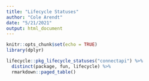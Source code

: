 ```yaml
---
title: "Lifecycle Statuses"
author: "Cole Arendt"
date: "5/21/2021"
output: html_document
---
```


```r
knitr::opts_chunk$set(echo = TRUE)
library(dplyr)
```

```r
lifecycle::pkg_lifecycle_statuses("connectapi") %>%
  distinct(package, fun, lifecycle) %>%
  rmarkdown::paged_table()
```
